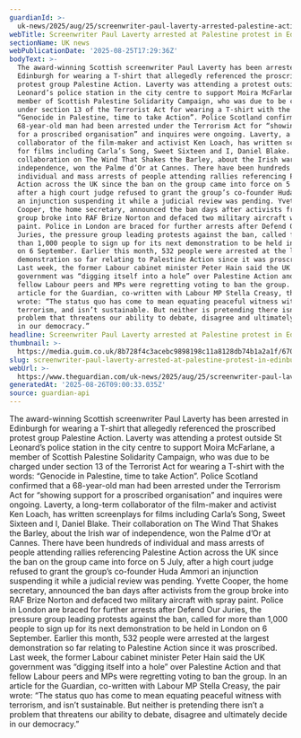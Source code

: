 ```yaml
---
guardianId: >-
  uk-news/2025/aug/25/screenwriter-paul-laverty-arrested-palestine-action-edinburgh
webTitle: Screenwriter Paul Laverty arrested at Palestine protest in Edinburgh
sectionName: UK news
webPublicationDate: '2025-08-25T17:29:36Z'
bodyText: >-
  The award-winning Scottish screenwriter Paul Laverty has been arrested in
  Edinburgh for wearing a T-shirt that allegedly referenced the proscribed
  protest group Palestine Action. Laverty was attending a protest outside St
  Leonard’s police station in the city centre to support Moira McFarlane, a
  member of Scottish Palestine Solidarity Campaign, who was due to be charged
  under section 13 of the Terrorist Act for wearing a T-shirt with the words:
  “Genocide in Palestine, time to take Action”. Police Scotland confirmed that a
  68-year-old man had been arrested under the Terrorism Act for “showing support
  for a proscribed organisation” and inquires were ongoing. Laverty, a long-term
  collaborator of the film-maker and activist Ken Loach, has written screenplays
  for films including Carla’s Song, Sweet Sixteen and I, Daniel Blake. Their
  collaboration on The Wind That Shakes the Barley, about the Irish war of
  independence, won the Palme d’Or at Cannes. There have been hundreds of
  individual and mass arrests of people attending rallies referencing Palestine
  Action across the UK since the ban on the group came into force on 5 July,
  after a high court judge refused to grant the group’s co-founder Huda Ammori
  an injunction suspending it while a judicial review was pending. Yvette
  Cooper, the home secretary, announced the ban days after activists from the
  group broke into RAF Brize Norton and defaced two military aircraft with spray
  paint. Police in London are braced for further arrests after Defend Our
  Juries, the pressure group leading protests against the ban, called for more
  than 1,000 people to sign up for its next demonstration to be held in London
  on 6 September. Earlier this month, 532 people were arrested at the largest
  demonstration so far relating to Palestine Action since it was proscribed.
  Last week, the former Labour cabinet minister Peter Hain said the UK
  government was “digging itself into a hole” over Palestine Action and that
  fellow Labour peers and MPs were regretting voting to ban the group. In an
  article for the Guardian, co-written with Labour MP Stella Creasy, the pair
  wrote: “The status quo has come to mean equating peaceful witness with
  terrorism, and isn’t sustainable. But neither is pretending there isn’t a
  problem that threatens our ability to debate, disagree and ultimately decide
  in our democracy.”
headline: Screenwriter Paul Laverty arrested at Palestine protest in Edinburgh
thumbnail: >-
  https://media.guim.co.uk/8b728f4c3acebc9898198c11a8128db74b1a2a1f/670_0_3315_2652/500.jpg
slug: screenwriter-paul-laverty-arrested-at-palestine-protest-in-edinburgh
webUrl: >-
  https://www.theguardian.com/uk-news/2025/aug/25/screenwriter-paul-laverty-arrested-palestine-action-edinburgh
generatedAt: '2025-08-26T09:00:33.035Z'
source: guardian-api
---
```

The award-winning Scottish screenwriter Paul Laverty has been arrested in Edinburgh for wearing a T-shirt that allegedly referenced the proscribed protest group Palestine Action. Laverty was attending a protest outside St Leonard’s police station in the city centre to support Moira McFarlane, a member of Scottish Palestine Solidarity Campaign, who was due to be charged under section 13 of the Terrorist Act for wearing a T-shirt with the words: “Genocide in Palestine, time to take Action”. Police Scotland confirmed that a 68-year-old man had been arrested under the Terrorism Act for “showing support for a proscribed organisation” and inquires were ongoing. Laverty, a long-term collaborator of the film-maker and activist Ken Loach, has written screenplays for films including Carla’s Song, Sweet Sixteen and I, Daniel Blake. Their collaboration on The Wind That Shakes the Barley, about the Irish war of independence, won the Palme d’Or at Cannes. There have been hundreds of individual and mass arrests of people attending rallies referencing Palestine Action across the UK since the ban on the group came into force on 5 July, after a high court judge refused to grant the group’s co-founder Huda Ammori an injunction suspending it while a judicial review was pending. Yvette Cooper, the home secretary, announced the ban days after activists from the group broke into RAF Brize Norton and defaced two military aircraft with spray paint. Police in London are braced for further arrests after Defend Our Juries, the pressure group leading protests against the ban, called for more than 1,000 people to sign up for its next demonstration to be held in London on 6 September. Earlier this month, 532 people were arrested at the largest demonstration so far relating to Palestine Action since it was proscribed. Last week, the former Labour cabinet minister Peter Hain said the UK government was “digging itself into a hole” over Palestine Action and that fellow Labour peers and MPs were regretting voting to ban the group. In an article for the Guardian, co-written with Labour MP Stella Creasy, the pair wrote: “The status quo has come to mean equating peaceful witness with terrorism, and isn’t sustainable. But neither is pretending there isn’t a problem that threatens our ability to debate, disagree and ultimately decide in our democracy.”
